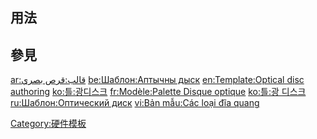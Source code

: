 <includeonly><!-- 在這裡加入模板的保護標識 --></includeonly><noinclude>{{template doc page viewed directly}}</noinclude>
<!-- 在本行下編輯模板說明 -->

== 用法 ==

== 參見 ==

<includeonly>
<!-- 本行下加入模板的分類 -->
[[Category:計算機技術模板|{{PAGENAME}}]]
[[Category:硬件模板]]
<!-- 本行下加入模板的跨語言鏈接 -->
[[ar:قالب:قرص بصري]]
[[be:Шаблон:Аптычны дыск]]
[[en:Template:Optical disc authoring]]
[[ko:틀:광디스크]]
[[fr:Modèle:Palette Disque optique]]
[[ko:틀:광 디스크]]
[[ru:Шаблон:Оптический диск]]
[[vi:Bản mẫu:Các loại đĩa quang]]
</includeonly>